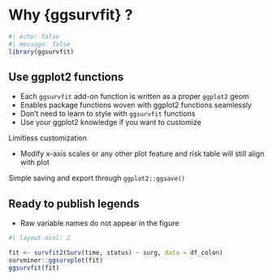 # Why {ggsurvfit} ?

```r
#| echo: false
#| message: false
library(ggsurvfit)
```

## Use ggplot2 functions

* Each `ggsurvfit` add-on function is written as a proper `ggplot2` geom
* Enables package functions woven with ggplot2 functions seamlessly 
* Don’t need to learn to style with `ggsurvfit` functions
* Use your ggplot2 knowledge if you want to customize 

Limitless customization

* Modify x-axis scales or any other plot feature and risk table will still align with plot

Simple saving and export through `ggplot2::ggsave()`

## Ready to publish legends

* Raw variable names do not appear in the figure 

```r
#| layout-ncol: 2

fit <- survfit2(Surv(time, status) ~ surg, data = df_colon) 
survminer::ggsurvplot(fit)
ggsurvfit(fit) 
```



